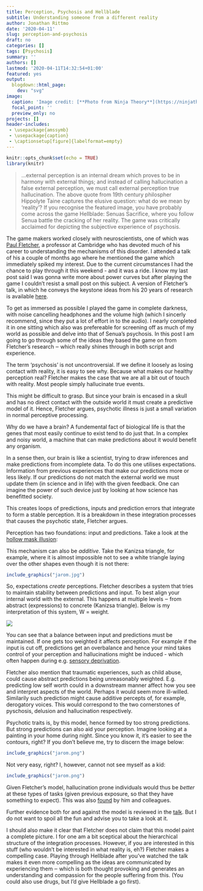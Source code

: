```yaml
---
title: Perception, Psychosis and Hellblade
subtitle: Understanding someone from a different reality
author: Jonathan Rittmo
date: '2020-04-11'
slug: perception-and-psychosis
draft: no
categories: []
tags: [Psychosis]
summary: ''
authors: []
lastmod: '2020-04-11T14:32:54+01:00'
featured: yes
output:
  blogdown::html_page:
    dev: "svg"
image:
  caption: 'Image credit: [**Photo from Ninja Theory**](https://ninjatheory.com/?p=1982)'
  focal_point: ''
  preview_only: no
projects: []
header-includes:
 - \usepackage{amssymb}
 - \usepackage{caption}
 - \captionsetup[figure]{labelformat=empty}
---
```


```r
knitr::opts_chunk$set(echo = TRUE)
library(knitr)
```

<!-- Imagine that you one day wake up, everything appears normal but when you meet your family for breakfast you appear to speak a different language. No matter how hard you try, they cannot understand you. In fact, it is not only the language - you do not seem to share any common ground. When you are asking for the butter knife they hand you a glass of orange juice. The thought is unsettling, and unfortunately the reality for some. It is not difficult to imagine that if your idea of the world, your picture of what is going on, is unshared, that is a very isolating and terrifying experience. -->

> ...external perception is an internal dream which proves to be in harmony with external things; and instead of calling hallucination a false external perception, we must call external perception true hallucination.
The above quote from 19th century philospher Hippolyte Taine captures the elusive question: what do we mean by 'reality'? If you recognise the featured image, you have probably come across the game Hellblade: Senuas Sacrifice, where you follow Senua battle the cracking of her reality. The game was critically acclaimed for depicting the subjective experience of psychosis. 

The game makers worked closely with neuroscientists, one of which was [Paul Fletcher](https://www.neuroscience.cam.ac.uk/directory/profile.php?pcf22), a professor at Cambridge who has devoted much of his career to understanding the mechanisms of this disorder. I attended a talk of his a couple of months ago where he mentioned the game which immediately spiked my interest. Due to the current circumstances I had the chance to play through it this weekend - and it was a ride. I know my last post said I was gonna write more about power curves but after playing the game I couldn't resist a small post on this subject. A version of Fletcher's talk, in which he conveys the keystone ideas from his 20 years of research is available [here](https://www.youtube.com/watch?v=9rE5A1DDAFM).

To get as immersed as possible I played the game in complete darkness, with noise cancelling headphones and the volume high (which I sincerly recommend, since they put a lot of effort in to the audio). I nearly completed it in one sitting which also was prefereable for screening off as much of my world as possible and delve into that of Senua's psychosis. In this post I am going to go through some of the ideas they based the game on from Fletcher's research &#8210; which really shines through in both script and experience. 

The term 'psychosis' is not uncontroversial. If we define it loosely as losing contact with reality, it is easy to see why. Because what makes our healthy perception real? Fletcher makes the case that we are all a bit out of touch with reality. Most people simply hallucinate true events.

This might be difficult to grasp. But since your brain is encased in a skull and has no direct contact with the outside world it must create a predictive model of it. Hence, Fletcher argues, psychotic illness is just a small variation in normal perceptive processing.

Why do we have a brain? A fundemental fact of biological life is that the genes that most easily continue to exist tend to do just that. In a complex and noisy world, a machine that can make predictions about it would benefit any organism.

In a sense then, our brain is like a scientist, trying to draw inferences and make predictions from incomplete data. To do this one utilises expectations. Information from previous experiences that make our predictions more or less likely. If our predictions do not match the external world we must update them (in science and in life) with the given feedback. One can imagine the power of such device just by looking at how science has benefitted society.

This creates loops of predictions, inputs and prediction errors that integrate to form a stable perception. It is a breakdown in these integration processes that causes the psychotic state, Fletcher argues.

Perception has two foundations: input and predictions. Take a look at the [hollow mask illusion](https://www.youtube.com/watch?v=pH9dAbPOR6M):



This mechanism can also be *additive*. Take the Kanizsa triangle, for example, where it is almost impossible not to see a white triangle laying over the other shapes even though it is not there:

```r
include_graphics("jarom.jpg")
```

So, expectations *create* perceptions. Fletcher describes a system that tries to maintain stability between predictions and input. To best align your internal world with the external. This happens at multiple levels &#8210; from abstract (expressions) to concrete (Kanizsa triangle). Below is my interpretation of this system, W = weight.

<!-- *Note*: this is *my* interpretation of Fletcher's model. W = weight. -->

![](jarom.png)

You can see that a balance between input and predictions must be maintained. If one gets too weighted it affects perception. For example if the input is cut off, predictions get an overbalance and hence your mind takes control of your perception and hallucinations might be induced - which often happen during e.g. [sensory deprivation](https://www.ncbi.nlm.nih.gov/pubmed/19829208).

Fletcher also mention that traumatic experiences, such as child abuse, could cause abstract predictions being unreasonably weighted. E.g. predicting low self worth could in a downstream manner affect how you see and interpret aspects of the world. Perhaps it would seem more ill-willed. Similarily such prediction might cause additive percepts of, for example, derogatory voices. This would correspond to the two cornerstones of pyschosis, delusion and hallucination respectively. 

Psychotic traits is, by this model, hence formed by too strong predictions. But strong predictions can also aid your perception. Imagine looking at a painting in your home during night. Since you know it, it's easier to see the contours, right? If you don't believe me, try to discern the image below:

<!-- It also means that hallucination prone individuals would be be more sensitive to detect stimuli to which they have already been exposed. Because their perception is to a higher degree weighted by prediction. Try to discern what the picture below depicts without scrolling. -->

<!-- Like any explanatory model worth its name this gives us a few testable hypotheses. One is that hallucination prone people would be more sensitive to detect stimuli one has already been exposed to. Because your perception is more heavily based on prediction and hence previous experience. Try to discern what the picture below depicts without scrolling. -->

```r
include_graphics("jarom.png")
```

Not very easy, right? I, however, cannot not see myself as a kid:

```r
include_graphics("jarom.png")
```

Given Fletcher's model, hallucination prone individuals would thus be *better* at these types of tasks (given previous exposure, so that they have something to expect). This was also [found](https://www.ncbi.nlm.nih.gov/pubmed/26460044) by him and colleagues. 

Further evidence both for and against the model is reviewed in the [talk](https://www.youtube.com/watch?v=9rE5A1DDAFM). But I do not want to spoil all the fun and advise you to take a look at it.

I should also make it clear that Fletcher does not claim that this model paint a complete picture. I for one am a bit sceptical about the hierarchical structure of the integration processes. However, if you are interested in this stuff (who wouldn't be interested in what reality is, eh?) Fletcher makes a compelling case. Playing through Hellblade after you've watched the talk makes it even more compelling as the ideas are communicated by experiencing them &#8210; which is both thought provoking and generates an understanding and compassion for the people suffering from this. (You could also use drugs, but I'd give Hellblade a go first).
